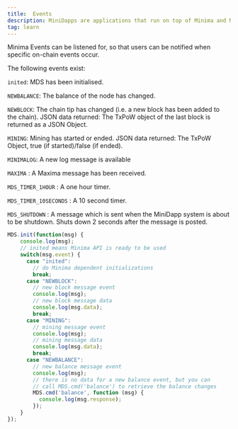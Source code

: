 ```yaml
--- 
title:  Events
description: MiniDapps are applications that run on top of Minima and Maxima.
tag: learn
---
```


Minima Events can be listened for, so that users can be notified when specific on-chain events occur.

The following events exist:

`inited`: MDS has been initialised.

`NEWBALANCE`: The balance of the node has changed. 

`NEWBLOCK`: The chain tip has changed (i.e. a new block has been added to the chain). JSON data returned: The TxPoW object of the last block is returned as a JSON Object.

`MINING`: Mining has started or ended. 
JSON data returned: The TxPoW Object, true (if started)/false (if ended).

`MINIMALOG`: A new log message is available

`MAXIMA` : A Maxima message has been received.

`MDS_TIMER_1HOUR` : A one hour timer.

`MDS_TIMER_10SECONDS` : A 10 second timer.

`MDS_SHUTDOWN` : A message which is sent when the MiniDapp system is about to be shutdown. Shuts down 2 seconds after the message is posted.


```javascript title="Example:"
MDS.init(function(msg) {
    console.log(msg);
    // inited means Minima API is ready to be used
    switch(msg.event) {
      case "inited":
        // do Minima dependent initializations
        break;
      case "NEWBLOCK":
        // new block message event
        console.log(msg);
        // new block message data
        console.log(msg.data);
        break;
      case "MINING":
        // mining message event
        console.log(msg);
        // mining message data
        console.log(msg.data);
        break;
      case "NEWBALANCE":
        // new balance message event
        console.log(msg);
        // there is no data for a new balance event, but you can
        // call MDS.cmd('balance') to retrieve the balance changes
        MDS.cmd('balance', function (msg) {
          console.log(msg.response);
        });
    }
});
```

